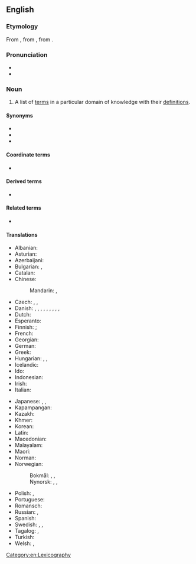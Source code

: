 {{selfref|There is a '''[[Appendix:Glossary|Glossary of terms]]''' used in Wiktionary. See also Wiktionary's [[:Category:Glossaries by language]]}}
==English==
{{wikipedia}}

===Etymology===
From {{inh|en|enm|glosarie}}, from {{der|en|la|glossārium}}, from {{der|en|grc|γλῶσσα|t=tongue}}.

===Pronunciation===
* {{IPA|en|/ˈɡlɒsəɹi/}}
* {{audio|en|en-us-glossary.ogg|Audio (US)}}

===Noun===
{{en-noun}}

# A list of [[term]]s in a particular domain of knowledge with their [[definition]]s.
#: {{ux|en|At the back of the book you can find the '''glossary'''.}}

====Synonyms====
* {{l|en|clavis}}
* {{l|en|idioticon}}
* {{l|en|vocabulary}}

====Coordinate terms====
* {{l|en|terminology}}

====Derived terms====
* {{l|en|bilingual glossary}}

====Related terms====
* {{l|en|gloss}}

====Translations====
{{trans-top|list of words with their definitions}}
* Albanian: {{t+|sq|fjalorth|m}}
* Asturian: {{t|ast|glosariu|m}}
* Azerbaijani: {{t|az|qlossari}}
* Bulgarian: {{t+|bg|речник|m|sc=Cyrl}}, {{t|bg|речниково гнездо|n|sc=Cyrl}}
* Catalan: {{t|ca|glossari|m}}
* Chinese:
*: Mandarin: {{t|cmn|術語表}}, {{t|cmn|术语表|tr=shùyǔbiǎo}}
* Czech: {{t|cs|slovník pojmů|m}}, {{t|cs|slovníček pojmů|m}}, {{t|cs|glosář|m}}
* Danish: {{t|da|glosar}}, {{t|da|glossar}}, {{t|da|glosarium}}, {{t|da|glossarium}}, {{t|da|glosebog}}, {{t|da|ordliste}}, {{t|da|termliste}}, {{t|da|gloseliste}}, {{t|da|glossehæfte}},
* Dutch: {{t+|nl|glossarium|n}}
* Esperanto: {{t|eo|glosaro}}
* Finnish: {{t+|fi|sanasto}}; {{t|fi|asiasanasto}}
* French: {{t+|fr|glossaire|m}}
* Georgian: {{t|ka|გლოსარიუმი}}
* German: {{t+|de|Glossar|n}}
* Greek: {{t+|el|γλωσσάριο|n}}
* Hungarian: {{t+|hu|szójegyzék}}, {{t+|hu|szólista}}, {{t|hu|glosszárium}}
* Icelandic: {{t+|is|orðasafn|n}}
* Ido: {{t+|io|glosario}}
* Indonesian: {{t+|id|glosarium}}
* Irish: {{t|ga|foclóirín|m}}
* Italian: {{t+|it|glossario|m}}
{{trans-mid}}
* Japanese: {{t|ja|用語集|tr=ようごしゅう, yōgoshū|sc=Jpan}}, {{t+|ja|語彙|tr=ごい, goi|sc=Jpan}}, {{t|ja|グロッサリー|tr=gurossarī|sc=Jpan}}
* Kapampangan: {{t|pam|talabaldugan}}
* Kazakh: {{t|kk|глоссарий}}
* Khmer: {{t+|km|បទានុក្រម}}
* Korean: {{t|ko|용어집}}
* Latin: {{t|la|glossārium|n}}
* Macedonian: {{t|mk|по́имник|m}}
* Malayalam: {{t+|ml|പദാവലി}}
* Maori: {{t|mi|kuputaka}}
* Norman: {{t|nrf|glossaithe|m}}
* Norwegian:
*: Bokmål: {{t|nb|glossar|n}}, {{t|nb|glossarium|n}}, {{t|nb|ordliste|m|f}}
*: Nynorsk: {{t|nn|glossar|n}}, {{t|nn|glossarium|n}}, {{t|nn|ordliste|f}}
* Polish: {{t+|pl|glosariusz|m}}, {{t|pl|glosarium|n}}
* Portuguese: {{t+|pt|glossário|m}}
* Romansch: {{t|rm|glossari|m}}
* Russian: {{t+|ru|глосса́рий|m}}, {{t+|ru|слова́рь|m}}
* Spanish: {{t+|es|glosario|m}}
* Swedish: {{t+|sv|glossar|n}}, {{t+|sv|glossarium|n}}, {{t+|sv|ordlista|c}}
* Tagalog: {{t|tl|talaturingan}}, {{t+|tl|talahuluganan}}
* Turkish: {{t+|tr|lügatçe}}
* Welsh: {{t+|cy|geirfa|f}}, {{t|cy|rhestr termau|f}}
{{trans-bottom}}

[[Category:en:Lexicography]]